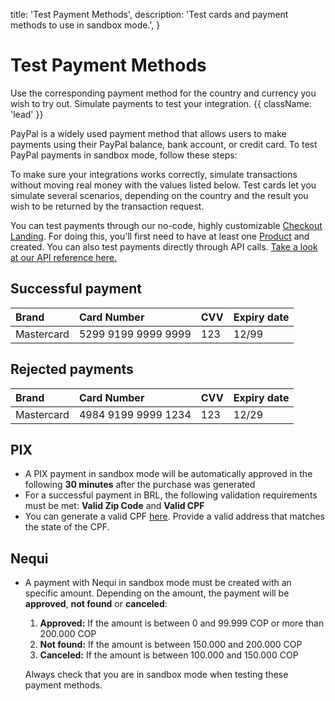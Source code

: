 
  title: 'Test Payment Methods',
  description: 'Test cards and payment methods to use in sandbox mode.',
}

# Test Payment Methods

Use the corresponding payment method for the country and currency you wish to try out. Simulate payments to test your integration. {{ className: 'lead' }}

PayPal is a widely used payment method that allows users to make payments using their PayPal balance, bank account, or credit card. To test PayPal payments in sandbox mode, follow these steps:

To make sure your integrations works correctly, simulate transactions without moving real money with the values listed below. Test cards let you simulate several scenarios, depending on the country and the result you wish to be returned by the transaction request.

You can test payments through our no-code, highly customizable [Checkout Landing](https://docs.rebill.com/products/checkout-landing). For doing this, you'll first need to have at least one [Product](https://docs.rebill.com/guides/products) and created. You can also test payments directly through API calls. [Take a look at our API reference here.](https://docs.rebill.com/api)

## Successful payment

| Brand      | Card Number         | CVV | Expiry date |
| :--------- | :------------------ | :-- | :---------- |
| Mastercard | 5299 9199 9999 9999 | 123 | 12/99       |

## Rejected payments

| Brand      | Card Number         | CVV | Expiry date |
| :--------- | :------------------ | :-- | :---------- |
| Mastercard | 4984 9199 9999 1234 | 123 | 12/29       |

## PIX

- A PIX payment in sandbox mode will be automatically approved in the following **30 minutes** after the purchase was generated
- For a successful payment in BRL, the following validation requirements must be met: **Valid Zip Code** and **Valid CPF**
- You can generate a valid CPF [here](https://www.4devs.com.br/gerador_de_cpf). Provide a valid address that matches the state of the CPF.
  <PublicImage
    filename="screenshots/apm/pix.gif"
    height={300}
    width={300}
    layout="responsive"
  />

## Nequi

- A payment with Nequi in sandbox mode must be created with an specific amount. Depending on the amount, the payment will be **approved**, **not found** or **canceled**:
  1. **Approved:** If the amount is between 0 and 99.999 COP or more than 200.000 COP
  2. **Not found:** If the amount is between 150.000 and 200.000 COP
  3. **Canceled:** If the amount is between 100.000 and 150.000 COP

  Always check that you are in sandbox mode when testing these payment methods.

